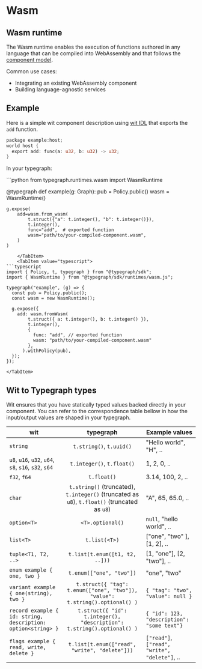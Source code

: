 

# Wasm

## Wasm runtime

The Wasm runtime enables the execution of functions authored in any language that can be compiled into WebAssembly and that follows the [component model](https://component-model.bytecodealliance.org/design/why-component-model.html).

Common use cases:
- Integrating an existing WebAssembly component
- Building language-agnostic services

## Example
Here is a simple wit component description using [wit IDL](https://github.com/WebAssembly/component-model/blob/main/design/mvp/WIT.md) that exports the `add` function.

```rust
package example:host;
world host {
  export add: func(a: u32, b: u32) -> u32;
}
```

In your typegraph:

<SDKTabs>
    <TabItem value="python">
```python
from typegraph.runtimes.wasm import WasmRuntime

@typegraph
def example(g: Graph):
    pub = Policy.public()
    wasm = WasmRuntime()

    g.expose(
        add=wasm.from_wasm(
            t.struct({"a": t.integer(), "b": t.integer()}),
            t.integer(),
            func="add",  # exported function
            wasm="path/to/your-compiled-component.wasm",
        )
    )

```
    </TabItem>
    <TabItem value="typescript">
```typescript
import { Policy, t, typegraph } from "@typegraph/sdk";
import { WasmRuntime } from "@typegraph/sdk/runtimes/wasm.js";

typegraph("example", (g) => {
  const pub = Policy.public();
  const wasm = new WasmRuntime();

  g.expose({
    add: wasm.fromWasm(
        t.struct({ a: t.integer(), b: t.integer() }),
        t.integer(),
        { 
          func: "add", // exported function
          wasm: "path/to/your-compiled-component.wasm"
        },
      ).withPolicy(pub),
  });
});
```
    </TabItem>
</SDKTabs>

## Wit to Typegraph types
Wit ensures that you have statically typed values backed directly in your component.
You can refer to the correspondence table bellow in how the input/output values are shaped in your typegraph.

|                             wit                              |                                          typegraph                                           |                Example values                 |
| ------------------------------------------------------------ | :------------------------------------------------------------------------------------------: | --------------------------------------------- |
| `string`                                                     |                                   `t.string()`, `t.uuid()`                                   | "Hello world", "H", ..                        |
| `u8`, `u16`, `u32`, `u64`, `s8`, `s16`, `s32`, `s64`         |                                  `t.integer()`, `t.float()`                                  | 1, 2, 0, ..                                   |
| `f32`, `f64`                                                 |                                         `t.float()`                                          | 3.14, 100, 2, ..                              |
| `char`                                                       | `t.string()` (truncated), `t.integer()` (truncated as `u8`), `t.float()` (truncated as `u8`) | "A", 65, 65.0, ..                             |
| `option<T>`                                                  |                                       `<T>.optional()`                                       | `null`, "hello world", ..                     |
| `list<T>`                                                    |                                        `t.list(<T>)`                                         | ["one", "two" ], [1, 2], ..                   |
| `tuple<T1, T2, ..>`                                          |                                `t.list(t.enum([t1, t2, ..]))`                                | [1, "one"], [2, "two"], ..                    |
| `enum example { one, two }`                                  |                                   `t.enum(["one", "two"])`                                   | "one", "two"                                  |
| `variant example { one(string), two }`                       |         `t.struct({ "tag": t.enum(["one", "two"]), "value": t.string().optional() )`         | `{ "tag": "two", "value": null }`             |
| `record example { id: string, description: option<string> }` |            `t.struct({ "id": t.integer(), "description": t.string().optional() )`            | `{ "id": 123, "description": "some text"}`    |
| `flags example { read, write, delete }`                      |                        `t.list(t.enum(["read", "write", "delete"]))`                         | `["read"]`, `["read", "write", "delete"]`, .. |
